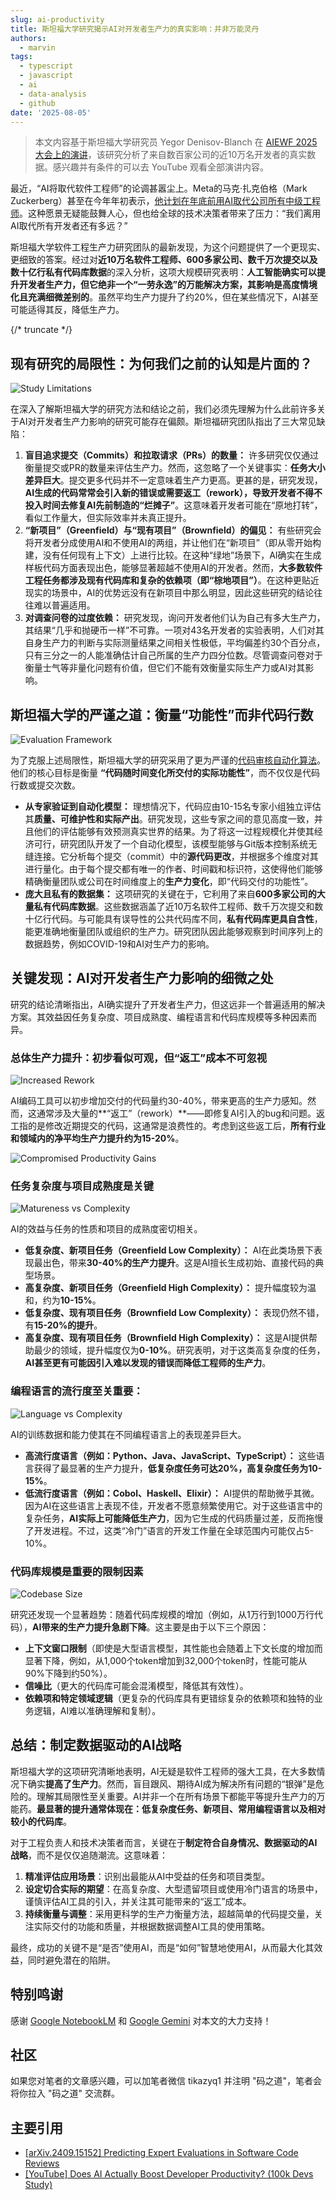 ```yaml
---
slug: ai-productivity
title: 斯坦福大学研究揭示AI对开发者生产力的真实影响：并非万能灵丹
authors:
  - marvin
tags:
  - typescript
  - javascript
  - ai
  - data-analysis
  - github
date: '2025-08-05'
---
```

> 本文内容基于斯坦福大学研究员 Yegor Denisov-Blanch 在 [AIEWF 2025 大会上的演讲](https://youtu.be/tbDDYKRFjhk?si=JAsEeGkaR-2-lUmp)，该研究分析了来自数百家公司的近10万名开发者的真实数据。感兴趣并有条件的可以去 YouTube 观看全部演讲内容。

最近，“AI将取代软件工程师”的论调甚嚣尘上。Meta的马克·扎克伯格（Mark Zuckerberg）甚至在今年年初表示，[他计划在年底前用AI取代公司所有中级工程师](https://www.forbes.com/sites/quickerbettertech/2025/01/26/business-tech-news-zuckerberg-says-ai-will-replace-mid-level-engineers-soon/)。这种愿景无疑能鼓舞人心，但也给全球的技术决策者带来了压力：“我们离用AI取代所有开发者还有多远？”

斯坦福大学软件工程生产力研究团队的最新发现，为这个问题提供了一个更现实、更细致的答案。经过对**近10万名软件工程师、600多家公司、数千万次提交以及数十亿行私有代码库数据**的深入分析，这项大规模研究表明：**人工智能确实可以提升开发者生产力，但它绝非一个“一劳永逸”的万能解决方案，其影响是高度情境化且充满细微差别的**。虽然平均生产力提升了约20%，但在某些情况下，AI甚至可能适得其反，降低生产力。

{/* truncate */}

## 现有研究的局限性：为何我们之前的认知是片面的？

![Study Limitations](https://free.picui.cn/free/2025/08/05/689196ac3883b.png)

在深入了解斯坦福大学的研究方法和结论之前，我们必须先理解为什么此前许多关于AI对开发者生产力影响的研究可能存在偏颇。斯坦福研究团队指出了三大常见缺陷：

1.  **盲目追求提交（Commits）和拉取请求（PRs）的数量：** 许多研究仅仅通过衡量提交或PR的数量来评估生产力。然而，这忽略了一个关键事实：**任务大小差异巨大**。提交更多代码并不一定意味着生产力更高。更甚的是，研究发现，**AI生成的代码常常会引入新的错误或需要返工（rework），导致开发者不得不投入时间去修复AI先前制造的“烂摊子”**。这意味着开发者可能在“原地打转”，看似工作量大，但实际效率并未真正提升。
2.  **“新项目”（Greenfield）与“现有项目”（Brownfield）的偏见：** 有些研究会将开发者分成使用AI和不使用AI的两组，并让他们在“新项目”（即从零开始构建，没有任何现有上下文）上进行比较。在这种“绿地”场景下，AI确实在生成样板代码方面表现出色，能够显著超越不使用AI的开发者。然而，**大多数软件工程任务都涉及现有代码库和复杂的依赖项（即“棕地项目”）**。在这种更贴近现实的场景中，AI的优势远没有在新项目中那么明显，因此这些研究的结论往往难以普遍适用。
3.  **对调查问卷的过度依赖：** 研究发现，询问开发者他们认为自己有多大生产力，其结果“几乎和抛硬币一样”不可靠。一项对43名开发者的实验表明，人们对其自身生产力的判断与实际测量结果之间相关性极低，平均偏差约30个百分点，只有三分之一的人能准确估计自己所属的生产力四分位数。尽管调查问卷对于衡量士气等非量化问题有价值，但它们不能有效衡量实际生产力或AI对其影响。

## 斯坦福大学的严谨之道：衡量“功能性”而非代码行数

![Evaluation Framework](https://free.picui.cn/free/2025/08/05/689196ac29397.png)

为了克服上述局限性，斯坦福大学的研究采用了更为严谨的[代码审核自动化算法](https://arxiv.org/pdf/2409.15152)。他们的核心目标是衡量 **“代码随时间变化所交付的实际功能性”**，而不仅仅是代码行数或提交次数。

*   **从专家验证到自动化模型：** 理想情况下，代码应由10-15名专家小组独立评估其**质量、可维护性和实际产出**。研究发现，这些专家之间的意见高度一致，并且他们的评估能够有效预测真实世界的结果。为了将这一过程规模化并使其经济可行，研究团队开发了一个自动化模型，该模型能够与Git版本控制系统无缝连接。它分析每个提交（commit）中的**源代码更改**，并根据多个维度对其进行量化。由于每个提交都有唯一的作者、时间戳和标识符，这使得他们能够精确衡量团队或公司在时间维度上的**生产力变化**，即“代码交付的功能性”。
*   **庞大且私有的数据集：** 这项研究的关键在于，它利用了来自**600多家公司的大量私有代码库数据**。这些数据涵盖了近10万名软件工程师、数千万次提交和数十亿行代码。与可能具有误导性的公共代码库不同，**私有代码库更具自含性**，能更准确地衡量团队或组织的生产力。研究团队因此能够观察到时间序列上的数据趋势，例如COVID-19和AI对生产力的影响。

## 关键发现：AI对开发者生产力影响的细微之处

研究的结论清晰指出，AI确实提升了开发者生产力，但这远非一个普遍适用的解决方案。其效益因任务复杂度、项目成熟度、编程语言和代码库规模等多种因素而异。

### 总体生产力提升：初步看似可观，但“返工”成本不可忽视

![Increased Rework](https://free.picui.cn/free/2025/08/05/689196ac13587.png)

AI编码工具可以初步增加交付的代码量约30-40%，带来更高的生产力感知。然而，这通常涉及大量的**“返工”（rework）**——即修复AI引入的bug和问题。返工指的是修改近期提交的代码，这通常是浪费性的。考虑到这些返工后，**所有行业和领域内的净平均生产力提升约为15-20%**。

![Compromised Productivity Gains](https://free.picui.cn/free/2025/08/05/689196aeb8563.jpeg)

### 任务复杂度与项目成熟度是关键

![Matureness vs Complexity](https://free.picui.cn/free/2025/08/05/689196af79b6f.jpeg)

AI的效益与任务的性质和项目的成熟度密切相关。

*   **低复杂度、新项目任务（Greenfield Low Complexity）：** AI在此类场景下表现最出色，带来**30-40%的生产力提升**。这是AI擅长生成初始、直接代码的典型场景。
*   **高复杂度、新项目任务（Greenfield High Complexity）：** 提升幅度较为温和，约为**10-15%**。
*   **低复杂度、现有项目任务（Brownfield Low Complexity）：** 表现仍然不错，有**15-20%的提升**。
*   **高复杂度、现有项目任务（Brownfield High Complexity）：** 这是AI提供帮助最少的领域，提升幅度仅为**0-10%**。研究表明，对于这类高复杂度的任务，**AI甚至更有可能因引入难以发现的错误而降低工程师的生产力**。

### 编程语言的流行度至关重要：

![Language vs Complexity](https://free.picui.cn/free/2025/08/05/689196aeb8563.jpeg)

AI的训练数据和能力使其在不同编程语言上的表现差异巨大。

*   **高流行度语言（例如：Python、Java、JavaScript、TypeScript）：** 这些语言获得了最显著的生产力提升，**低复杂度任务可达20%，高复杂度任务为10-15%**。
*   **低流行度语言（例如：Cobol、Haskell、Elixir）：** AI提供的帮助微乎其微。因为AI在这些语言上表现不佳，开发者不愿意频繁使用它。对于这些语言中的复杂任务，**AI实际上可能降低生产力**，因为它生成的代码质量过差，反而拖慢了开发进程。不过，这类“冷门”语言的开发工作量在全球范围内可能仅占5-10%。

### 代码库规模是重要的限制因素

![Codebase Size](https://free.picui.cn/free/2025/08/05/689196ac32582.jpeg)

研究还发现一个显著趋势：随着代码库规模的增加（例如，从1万行到1000万行代码），**AI带来的生产力提升急剧下降**。这主要是由于以下三个原因：
* **上下文窗口限制**（即使是大型语言模型，其性能也会随着上下文长度的增加而显著下降，例如，从1,000个token增加到32,000个token时，性能可能从90%下降到约50%）。
* **信噪比**（更大的代码库可能会混淆模型，降低其有效性）。
* **依赖项和特定领域逻辑**（更复杂的代码库具有更错综复杂的依赖项和独特的业务逻辑，AI难以准确理解和复制）。

## 总结：制定数据驱动的AI战略

斯坦福大学的这项研究清晰地表明，AI无疑是软件工程师的强大工具，在大多数情况下确实**提高了生产力**。然而，盲目跟风、期待AI成为解决所有问题的“银弹”是危险的。理解其局限性至关重要。AI并非一个在所有场景下都能平等提升生产力的万能药。**最显著的提升通常体现在：低复杂度任务、新项目、常用编程语言以及相对较小的代码库**。

对于工程负责人和技术决策者而言，关键在于**制定符合自身情况、数据驱动的AI战略**，而不是仅仅追随潮流。这意味着：
1.  **精准评估应用场景**：识别出最能从AI中受益的任务和项目类型。
2.  **设定切合实际的期望**：在高复杂度、大型遗留项目或使用冷门语言的场景中，谨慎评估AI工具的引入，并关注其可能带来的“返工”成本。
3.  **持续衡量与调整**：采用更科学的生产力衡量方法，超越简单的代码提交量，关注实际交付的功能和质量，并根据数据调整AI工具的使用策略。

最终，成功的关键不是“是否”使用AI，而是“如何”智慧地使用AI，从而最大化其效益，同时避免潜在的陷阱。

## 特别鸣谢

感谢 [Google NotebookLM](https://notebooklm.google) 和 [Google Gemini](https://gemini.google.com) 对本文的大力支持！

## 社区

如果您对笔者的文章感兴趣，可以加笔者微信 tikazyq1 并注明 "码之道"，笔者会将你拉入 "码之道" 交流群。

## 主要引用

* [[arXiv.2409.15152] Predicting Expert Evaluations in Software Code Reviews](https://arxiv.org/pdf/2409.15152)
* [[YouTube] Does AI Actually Boost Developer Productivity? (100k Devs Study)](https://youtu.be/tbDDYKRFjhk?si=PbThK001FWMtv86-)
